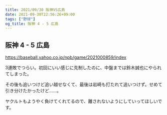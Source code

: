 ```yaml
---
title: 2021/09/30 阪神VS広島
date: 2021-09-30T22:56:26+09:00
tags: ["野球"]
og_title: 阪神 4 - 5 広島
---
```


## 阪神 4 - 5 広島

https://baseball.yahoo.co.jp/npb/game/2021000859/index

3連敗でつらい。初回にいい感じに先制したのに、中盤までは鈴木誠也にやられてしまった。

その後も追いつけど追い越せなくて、最後は岩崎も打たれて追いつけず。せめて引き分けたかったけど……。

ヤクルトもようやく負けてくれてるので、離されないようにしていってほしいです。